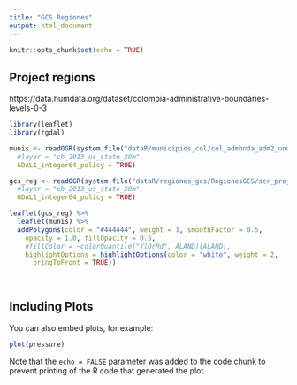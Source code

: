 ```yaml
---
title: "GCS Regiones"
output: html_document
---
```


```r
knitr::opts_chunk$set(echo = TRUE)
```

## Project regions

https://data.humdata.org/dataset/colombia-administrative-boundaries-levels-0-3 

```r
library(leaflet)
library(rgdal)

munis <- readOGR(system.file("dataR/municipios_col/col_admbnda_adm2_unodc_ocha.shp", package = "GanaderiaSostenible"),
  #layer = "cb_2013_us_state_20m", 
  GDAL1_integer64_policy = TRUE)

gcs_reg <- readOGR(system.file("dataR/regiones_gcs/RegionesGCS/scr_project_areas_Adjusted.shp", package = "GanaderiaSostenible"),
  #layer = "cb_2013_us_state_20m", 
  GDAL1_integer64_policy = TRUE)

leaflet(gcs_reg) %>%
  leaflet(munis) %>% 
  addPolygons(color = "#444444", weight = 1, smoothFactor = 0.5,
    opacity = 1.0, fillOpacity = 0.5,
    #fillColor = ~colorQuantile("YlOrRd", ALAND)(ALAND),
    highlightOptions = highlightOptions(color = "white", weight = 2,
      bringToFront = TRUE))
  
  

```

## Including Plots

You can also embed plots, for example:

```r
plot(pressure)
```

Note that the `echo = FALSE` parameter was added to the code chunk to prevent printing of the R code that generated the plot.
